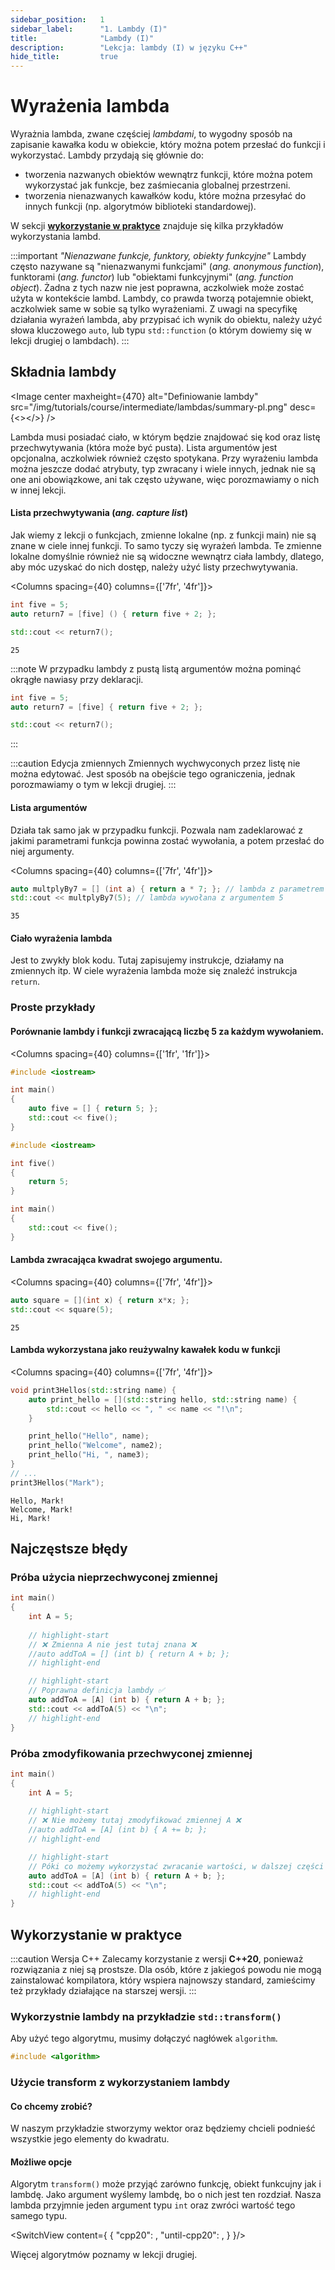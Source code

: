 ```yaml
---
sidebar_position:	1
sidebar_label:		"1. Lambdy (I)"
title:				"Lambdy (I)"
description:		"Lekcja: lambdy (I) w języku C++"
hide_title:			true
---
```





<NotFinished />

# Wyrażenia lambda

Wyrażnia lambda, zwane częściej *lambdami*, to wygodny sposób na zapisanie kawałka kodu w obiekcie, który można potem przesłać do funkcji i wykorzystać.
Lambdy przydają się głównie do:
 - tworzenia nazwanych obiektów wewnątrz funkcji, które można potem wykorzystać jak funkcje, bez zaśmiecania globalnej przestrzeni.
 - tworzenia nienazwanych kawałków kodu, które można przesyłać do innych funkcji (np. algorytmów biblioteki standardowej).

W sekcji [**wykorzystanie w praktyce**](#wykorzystanie-w-praktyce) znajduje się kilka przykładów wykorzystania lambd.

:::important *"Nienazwane funkcje, funktory, obiekty funkcyjne"*
Lambdy często nazywane są "nienazwanymi funkcjami" (*ang. anonymous function*), funktorami (*ang. functor*) lub "obiektami funkcyjnymi" (*ang. function object*).
Żadna z tych nazw nie jest poprawna, aczkolwiek może zostać użyta w kontekście lambd. Lambdy, co prawda tworzą potajemnie obiekt, aczkolwiek same w sobie są tylko wyrażeniami.
Z uwagi na specyfikę działania wyrażeń lambda, aby przypisać ich wynik do obiektu, należy użyć słowa kluczowego `auto`, lub typu `std::function` (o którym dowiemy się w lekcji drugiej o lambdach).
:::

## Składnia lambdy
<Image center
		maxheight={470}
		alt="Definiowanie lambdy"
		src="/img/tutorials/course/intermediate/lambdas/summary-pl.png"
		desc={<></>}
	/>
<br/>

Lambda musi posiadać ciało, w którym będzie znajdować się kod oraz listę przechwytywania (która może być pusta).
Lista argumentów jest opcjonalna, aczkolwiek również często spotykana.
Przy wyrażeniu lambda można jeszcze dodać atrybuty, typ zwracany i wiele innych, jednak nie są one ani obowiązkowe,
ani tak często używane, więc porozmawiamy o nich w innej lekcji.

#### Lista przechwytywania (*ang. capture list*)
Jak wiemy z lekcji o funkcjach, zmienne lokalne (np. z funkcji main) nie są znane w ciele innej funkcji.
To samo tyczy się wyrażeń lambda. Te zmienne lokalne domyślnie również nie są widoczne wewnątrz ciała lambdy, dlatego,
aby móc uzyskać do nich dostęp, należy użyć listy przechwytywania.

<Columns spacing={40} columns={['7fr', '4fr']}>
<div>

```cpp title="Lambda z listą przechwytywania."
int five = 5;
auto return7 = [five] () { return five + 2; };

std::cout << return7();
```

</div>

<div>

```plaintext title="Wynik (konsola)"
25
```

</div>
</Columns>

:::note
W przypadku lambdy z pustą listą argumentów można pominąć okrągłe nawiasy przy deklaracji.
```cpp
int five = 5;
auto return7 = [five] { return five + 2; };

std::cout << return7();
```
:::

:::caution Edycja zmiennych
Zmiennych wychwyconych przez listę nie można edytować. Jest sposób na obejście tego ograniczenia, jednak porozmawiamy o tym w lekcji drugiej.
:::

#### Lista argumentów
Działa tak samo jak w przypadku funkcji.
Pozwala nam zadeklarować z jakimi parametrami funkcja powinna zostać wywołania, a potem przesłać do niej argumenty.

<Columns spacing={40} columns={['7fr', '4fr']}>
<div>

```cpp title="Lambda z użytą listą argumentów."
auto multplyBy7 = [] (int a) { return a * 7; }; // lambda z parametrem a o typie int
std::cout << multplyBy7(5); // lambda wywołana z argumentem 5
```

</div>

<div>

```plaintext title="Wynik (konsola)"
35
```

</div>
</Columns>

#### Ciało wyrażenia lambda
Jest to zwykły blok kodu. Tutaj zapisujemy instrukcje, działamy na zmiennych itp. W ciele wyrażenia lambda może się znaleźć instrukcja `return`.

### Proste przykłady

#### Porównanie lambdy i funkcji zwracającą liczbę 5 za każdym wywołaniem.

<Columns spacing={40} columns={['1fr', '1fr']}>
<div>

```cpp title="Lambda."
#include <iostream>

int main()
{
	auto five = [] { return 5; };
	std::cout << five();
}
```

</div>

<div>

```cpp title="Funkcja."
#include <iostream>

int five() 
{
	return 5;
}

int main()
{
	std::cout << five();
}
```

</div>
</Columns>

#### Lambda zwracająca kwadrat swojego argumentu.

<Columns spacing={40} columns={['7fr', '4fr']}>
<div>

```cpp title="Wyrażenie lambda z argumentem."
auto square = [](int x) { return x*x; };
std::cout << square(5);
```

</div>

<div>

```plaintext title="Wynik (konsola)"
25
```

</div>
</Columns>

#### Lambda wykorzystana jako reużywalny kawałek kodu w funkcji

<Columns spacing={40} columns={['7fr', '4fr']}>
<div>

```cpp title="Lambda jako funkcja w funkcji."
void print3Hellos(std::string name) {
	auto print_hello = [](std::string hello, std::string name) {
		std::cout << hello << ", " << name << "!\n";
	}

	print_hello("Hello", name);
	print_hello("Welcome", name2);
	print_hello("Hi, ", name3);
}
// ...
print3Hellos("Mark");
```

</div>

<div>

```plaintext title="Wynik (konsola)"
Hello, Mark!
Welcome, Mark!
Hi, Mark!
```

</div>
</Columns>

## Najczęstsze błędy

### Próba użycia nieprzechwyconej zmiennej

```cpp
int main()
{
	int A = 5;
	
	// highlight-start
	// ❌ Zmienna A nie jest tutaj znana ❌
	//auto addToA = [] (int b) { return A + b; };
	// highlight-end

	// highlight-start
	// Poprawna definicja lambdy ✅
	auto addToA = [A] (int b) { return A + b; };
	std::cout << addToA(5) << "\n";
	// highlight-end
}
```

### Próba zmodyfikowania przechwyconej zmiennej

```cpp
int main()
{
	int A = 5;
	
	// highlight-start
	// ❌ Nie możemy tutaj zmodyfikować zmiennej A ❌
	//auto addToA = [A] (int b) { A += b; };
	// highlight-end

	// highlight-start
	// Póki co możemy wykorzystać zwracanie wartości, w dalszej części kursu dowiesz się jak modyfikować przechwycone zmienne ✅
	auto addToA = [A] (int b) { return A + b; };
	std::cout << addToA(5) << "\n";
	// highlight-end
}
```

## Wykorzystanie w praktyce

:::caution Wersja C++
Zalecamy korzystanie z wersji **C++20**, ponieważ rozwiązania z niej są prostsze.
Dla osób, które z jakiegoś powodu nie mogą zainstalować kompilatora, który wspiera
najnowszy standard, zamieścimy też przykłady działające na starszej wersji.
:::

### Wykorzystnie lambdy na przykładzie `std::transform()`

Aby użyć tego algorytmu, musimy dołączyć nagłówek `algorithm`.

```cpp
#include <algorithm>
```

### Użycie transform z wykorzystaniem lambdy

#### Co chcemy zrobić?
W naszym przykładzie stworzymy wektor oraz będziemy chcieli podnieść wszystkie jego elementy do kwadratu.

#### Możliwe opcje
Algorytm `transform()` może przyjąć zarówno funkcję, obiekt funkcujny jak i lambdę.
Jako argument wyślemy lambdę, bo o nich jest ten rozdział. Nasza lambda przyjmnie jeden argument typu `int` oraz zwróci wartość tego samego typu.

<SwitchView content={
		{
			"cpp20":		<TransformIntroExampleCpp20 />,
			"until-cpp20":	<TransformIntroExampleUntilCpp20 />,
		}
	}/>

Więcej algorytmów poznamy w lekcji drugiej.